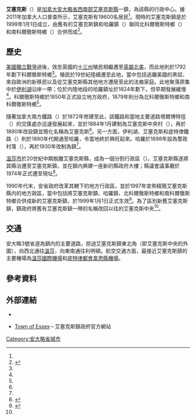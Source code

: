 {{noteTA
|1=zh-hans:艾塞克斯;zh-hk:雅息士;zh-mo:雅息士;zh-tw:艾塞克斯;
}}
{{For|艾塞克斯鎮對上的安大略省行政區劃|艾塞克斯縣}}
{{Infobox settlement
|name                   = 艾塞克斯
|official_name          = 
|other_name             =
|native_name            = {{lang|en|Essex}}
|nickname               = 
|settlement_type        = 鎮
|motto                  = 
<!-- images and maps  ----------->
|image_skyline          = Essex ON.JPG
|image_caption          = 艾塞克斯一景
|image_flag             = 
|flag_size              =
|image_seal             = 
|seal_size              =
|image_shield           = 
|shield_size            =
|image_blank_emblem     =
|blank_emblem_type      =
|blank_emblem_size      =
|image_map              = 
|mapsize                = 
|map_caption            = 
|pushpin_map            = Canada Ontario
|pushpin_mapsize        = 200
|pushpin_map_caption    = 艾塞克斯在[[安大略省|安大略省]]的位置
<!-- Location ------------------>
|subdivision_type       = [[國家|國家]]
|subdivision_name       = {{CAN}}
|subdivision_type1      = [[加拿大行政區劃|省]]
|subdivision_name1      = {{ON}}
|subdivision_type2      = [[安大略省行政區劃|縣]]
|subdivision_name2      = [[艾塞克斯縣_(安大略省)|艾塞克斯縣]]
<!-- Politics ----------------->
|government_footnotes   =
|government_type        =
|leader_title           = 鎮長
|leader_name            = {{lang|en|Ron McDermott}}
|leader_title1          = 鎮政機關
|leader_name1           = 艾塞克斯鎮議會
|leader_title2          = [[加拿大下議院|國會下議院]]議員
|leader_name2           = Chris Lewis ([[加拿大保守黨|聯邦保守黨]])
|leader_title3          = [[安大略省議會|省議會]]議員
|leader_name3           = Taras Natyshak ({{le|安大略新民主黨|Ontario New Democratic Party}})
|established_title      = 成立
|established_date       = 1999年
<!-- Area    --------------------->
|area_magnitude         = 
|area_footnotes         = <ref name="census2011" />
|area_total_km2         = 
|area_land_km2          = 277.92
|area_water_km2         =
|area_water_percent     =
<!-- Population   ----------------------->
|population_as_of               = 2011年
|population_footnotes           = <ref name="census2011">{{cite web |url=http://www12.statcan.gc.ca/census-recensement/2011/dp-pd/prof/details/page.cfm?Lang=E&Geo1=CSD&Code1=3537016&Geo2=CD&Code2=3537&Data=Count&SearchText=essex&SearchType=Begins&SearchPR=35&B1=All&Custom=&TABID=1 |title=Essex, Town Ontario (Census Subdivision) |publisher=Statistics Canada |work=Census profile, Canada 2011 Census |date=2014-01-08|accessdate=2014-03-25}}</ref>
|population_note                =
|population_total               = 19600
|population_density_km2         = 70.5
<!-- General information  --------------->
|timezone               = [[北美東部時區|EST]]
|utc_offset             = −5
|timezone_DST           = [[北美東部時區|EDT]]
|utc_offset_DST         = −4
| latd = 42 | latm = 05 | latNS = N
| longd = 82 | longm = 54 | longEW = W
|coordinates_type=type:city(93104)_region:CA-ON
|coordinates_display=inline,title
|elevation_footnotes    =  <!--for references: use <ref> </ref> tags-->
|elevation_m            = 
<!-- Area/postal codes & others -------->
|postal_code_type       = [[加拿大郵區編號|郵區編號前綴]]
|postal_code            = N8M
|area_code              = 519、226
|website                = [http://www.essex.ca/ essex.ca]
|footnotes              = 
}}
'''艾塞克斯'''（{{lang-en|Essex}}）是[[加拿大|加拿大]][[安大略省|安大略省]][[南安大略|西南部]][[艾塞克斯縣_(安大略省)|艾塞克斯縣]]一鎮，為該縣的行政中心。據2011年加拿大人口普查所示，艾塞克斯有19600名居民<ref name="census2011"/>。現時的艾塞克斯鎮是於1999年1月1日成立，由舊有的艾塞克斯鎮和哈羅鎮（{{lang|en|Harrow}}）聯同北科爾徹斯特鄉（{{lang|en|Colchester North}}）和南科爾徹斯特鄉（{{lang|en|Colchester South}}）合併而成<ref name="hist">{{cite web |url=http://www.essex.ca/en/discover/localhistory.asp |title=Local History |publisher=艾塞克斯鎮政府 |accessdate=2014-03-25 }}</ref>。

==歷史==
[[美國獨立戰爭|美國獨立戰爭]]過後，效忠英國的[[北美十三州|十三州]]殖民相繼遷至[[英屬北美|英屬北美]]，而此地則於1792年劃下科爾徹斯特鄉<ref name="hist"/>。殖民於19世紀陸續遷至此地，當中包括逃離美國的黑奴、來自歐洲的新移民以及從艾塞克斯縣其他地方遷居至此的法裔家庭。此地聚落原集中於[[伊利湖|伊利湖]]沿岸一帶；位於内陸地段的哈羅鎮址於1824年劃下，但早期發展緩慢<ref name="hist"/>。科爾徹斯特鄉於1850年正式設立地方政府，1879年則分為北科爾徹斯特鄉和南科爾徹斯特鄉<ref name="hist"/>。

隨著加拿大南方鐵路（{{lang|en|Canada Southern Railway}}）於1872年修建至此，該鐵路和當地主要道路塔爾博特徑（{{lang|en|Talbot Trail}}）的交匯處亦迅速發展起來，並於1884年1月建制為艾塞克斯中央村（{{lang|en|Essex Centre}}），再於1890年改設鎮並簡化名稱為艾塞克斯<ref name="hist"/>。另一方面，伊利湖、艾塞克斯和底特律鐵路（{{lang|en|Lake Erie, Essex and Detroit Railway}}）則於1890年代開通至哈羅，令當地終於興旺起來。哈羅於1898年設為警政村落（{{lang|en|police village}}），再於1930年改制為鎮<ref name="hist"/>。

[[溫莎_(安大略省)|溫莎市]]於20世紀中期脫離艾塞克斯縣，成為一個分割行政區（{{lang|en|separated municipality}}）。艾塞克斯縣遂將其縣治遷至艾塞克斯鎮，並在鎮内興建一座新的縣政府大樓；縣議會議事廳於1974年正式遷至現址<ref name="hist6">{{cite web |url=http://www.countyofessex.on.ca/wps/wcm/connect/coe/coe/about+essex+county/history+of+essex+county/early+history+of+essex+county+%281792+-+1924%29/09+first+meeting+of+essex+county+council |title=First Meeting Of Essex County Council |work=艾塞克斯縣政府 |accessdate=2014-03-25 |deadurl=yes |archiveurl=https://web.archive.org/web/20140326012619/http://www.countyofessex.on.ca/wps/wcm/connect/coe/coe/about+essex+county/history+of+essex+county/early+history+of+essex+county+(1792+-+1924)/09+first+meeting+of+essex+county+council |archivedate=2014-03-26 }}</ref>。

1990年代末，安省政府改革其轄下的地方行政區，並於1997年宣佈精簡艾塞克斯縣内的地方政區，當中包括將艾塞克斯鎮、哈羅鎮、北科爾徹斯特鄉和南科爾徹斯特鄉合併成新的艾塞克斯鎮，於1999年1月1日正式生效<ref name="hist7">{{cite web |url=http://www.countyofessex.on.ca/wps/wcm/connect/COE/COE/ABOUT+ESSEX+COUNTY/History+of+Essex+County/Restructuring+of+Essex+County+%281998+-+1999%29/ |title=Restructuring Of The County Of Essex |work=艾塞克斯縣政府 |accessdate=2014-03-25 |deadurl=yes |archiveurl=https://web.archive.org/web/20140326012350/http://www.countyofessex.on.ca/wps/wcm/connect/COE/COE/ABOUT+ESSEX+COUNTY/History+of+Essex+County/Restructuring+of+Essex+County+(1998+-+1999)/ |archivedate=2014-03-26 }}</ref>。為了區別新舊艾塞克斯鎮，鎮政府將舊有艾塞克斯鎮一帶的名稱改回以往的艾塞克斯中央<ref name="hist"/>。

==交通==
安大略3號省道為鎮内的主要道路，掠過艾塞克斯鎮東北角（即艾塞克斯中央的外圍），向西北通往[[溫莎_(安大略省)|溫莎]]，向東南通往利明頓。航空交通方面，最接近艾塞克斯鎮的主要機場為[[溫莎國際機場|溫莎國際機場]]和[[底特律都會韋恩縣機場|底特律都會韋恩縣機場]]。

==參考資料==
{{reflist}}

==外部連結==
*{{Commons-inline|Category:Essex, Ontario|艾塞克斯}}
*{{en}}[http://www.essex.ca/ Town of Essex]－艾塞克斯鎮政府官方網站

{{normdaten}}
{{DEFAULTSORT:Essex}}
[[Category:安大略省城市|Category:安大略省城市]]